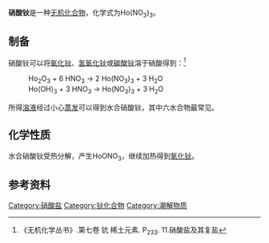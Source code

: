 {{chembox
| Reference = 
| Name = 硝酸钬
| ImageFile = Holmium nitrate.jpg
| ImageSize = 
| IUPACName = 
| OtherNames = 
| Section1 = {{Chembox Identifiers
| CASNo = 10168-82-8
| CASNo_Ref = {{cascite|correct|CAS}}
| CASNo_Comment = 无水
| CASNo2 = 35725-31-6
| CASNo2_Ref = {{cascite|correct|CAS}}
| CASNo2_Comment =六水
| InChI = 
  }}
| Section2 = {{Chembox Properties
| Formula = Ho(NO<sub>3</sub>)<sub>3</sub>
| MolarMass = 350.951（无水）<br />423.015（四水）<br />459.047（六水）
| Appearance = 固体
| Density = 
| MeltingPt = 
| BoilingPt = 
| Solubility = 易溶
 }}
| Section3 = {{Chembox Hazards
| EUClass = 
| RPhases = 
| SPhases = 
| Autoignition = }}
}}
'''硝酸钬'''是一种[[无机化合物|无机化合物]]，化学式为Ho(NO<sub>3</sub>)<sub>3</sub>。

==制备==
硝酸钬可以将[[氧化钬|氧化钬]]、[[氢氧化钬|氢氧化钬]]或[[碳酸钬|碳酸钬]]溶于硝酸得到：<ref name=wc7>《无机化学丛书》.第七卷 钪 稀土元素. P<sub>233</sub>. 11.硝酸盐及其复盐</ref>
: Ho<sub>2</sub>O<sub>3</sub> + 6 HNO<sub>3</sub> → 2 Ho(NO<sub>3</sub>)<sub>3</sub> + 3 H<sub>2</sub>O
: Ho(OH)<sub>3</sub> + 3 HNO<sub>3</sub> → Ho(NO<sub>3</sub>)<sub>3</sub> + 3 H<sub>2</sub>O
所得[[溶液|溶液]]经过小心[[蒸发|蒸发]]可以得到水合硝酸钬，其中六水合物最常见。

==化学性质==
水合硝酸钬受热分解，产生HoONO<sub>3</sub>，继续加热得到[[氧化钬|氧化钬]]。

==参考资料==
{{reflist}}

{{钬化合物}}
{{硝酸盐}}
[[Category:硝酸盐|Category:硝酸盐]]
[[Category:钬化合物|Category:钬化合物]]
[[Category:潮解物质|Category:潮解物质]]